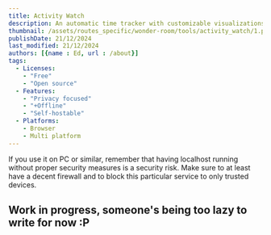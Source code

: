 ```yaml
---
title: Activity Watch
description: An automatic time tracker with customizable visualizations. It never shares your data, everything it's local! you can download plugins :)
thumbnail: /assets/routes_specific/wonder-room/tools/activity_watch/1.png
publishDate: 21/12/2024
last_modified: 21/12/2024
authors: [{name : Ed, url : /about}]
tags:
  - Licenses:
    - "Free" 
    - "Open source" 
  - Features:
    - "Privacy focused"
    - "+Offline"
    - "Self-hostable"
  - Platforms:
    - Browser 
    - Multi platform
---
```


<Boxy variant="danger" >
  If you use it on PC or similar, remember that having localhost running without proper security measures is a security risk. Make sure to at least have a decent firewall and to block this particular service to only trusted devices.
</Boxy >

## Work in progress, someone's being too lazy to write for now :P